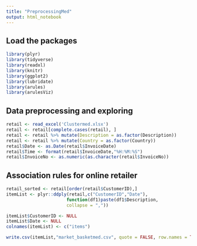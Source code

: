 ```yaml
---
title: "PreprocessingMed"
output: html_notebook
---
```


## Load the packages 

```r
library(plyr)
library(tidyverse)
library(readxl)
library(knitr)
library(ggplot2)
library(lubridate)
library(arules)
library(arulesViz)
```

## Data preprocessing and exploring
```r
retail <- read_excel('Clustermed.xlsx')
retail <- retail[complete.cases(retail), ]
retail <- retail %>% mutate(Description = as.factor(Description))
retail <- retail %>% mutate(Country = as.factor(Country))
retail$Date <- as.Date(retail$InvoiceDate)
retail$Time <- format(retail$InvoiceDate,"%H:%M:%S")
retail$InvoiceNo <- as.numeric(as.character(retail$InvoiceNo))
```
## Association rules for online retailer
```r
retail_sorted <- retail[order(retail$CustomerID),]
itemList <- plyr::ddply(retail,c("CustomerID","Date"), 
                       function(df1)paste(df1$Description, 
                       collapse = ","))
```

```r
itemList$CustomerID <- NULL
itemList$Date <- NULL
colnames(itemList) <- c("items")
```

```r
write.csv(itemList,"market_basketmed.csv", quote = FALSE, row.names = TRUE)
```


